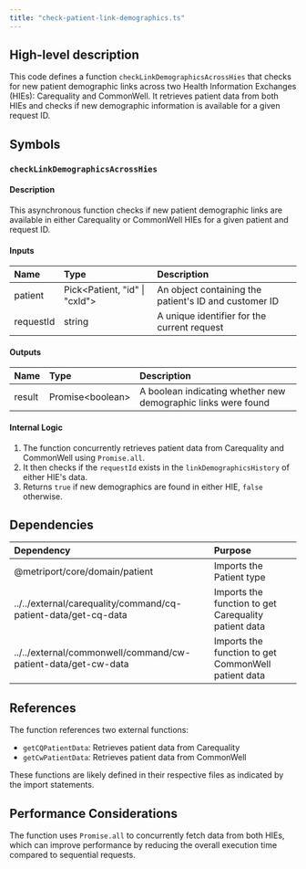 ```yaml
---
title: "check-patient-link-demographics.ts"
---
```


## High-level description
This code defines a function `checkLinkDemographicsAcrossHies` that checks for new patient demographic links across two Health Information Exchanges (HIEs): Carequality and CommonWell. It retrieves patient data from both HIEs and checks if new demographic information is available for a given request ID.

## Symbols

### `checkLinkDemographicsAcrossHies`
#### Description
This asynchronous function checks if new patient demographic links are available in either Carequality or CommonWell HIEs for a given patient and request ID.

#### Inputs
| Name | Type | Description |
|:-----|:-----|:------------|
| patient | Pick&lt;Patient, "id" \| "cxId"&gt; | An object containing the patient's ID and customer ID |
| requestId | string | A unique identifier for the current request |

#### Outputs
| Name | Type | Description |
|:-----|:-----|:------------|
| result | Promise&lt;boolean&gt; | A boolean indicating whether new demographic links were found |

#### Internal Logic
1. The function concurrently retrieves patient data from Carequality and CommonWell using `Promise.all`.
2. It then checks if the `requestId` exists in the `linkDemographicsHistory` of either HIE's data.
3. Returns `true` if new demographics are found in either HIE, `false` otherwise.

## Dependencies
| Dependency | Purpose |
|:-----------|:--------|
| @metriport/core/domain/patient | Imports the Patient type |
| ../../external/carequality/command/cq-patient-data/get-cq-data | Imports the function to get Carequality patient data |
| ../../external/commonwell/command/cw-patient-data/get-cw-data | Imports the function to get CommonWell patient data |

## References
The function references two external functions:
- `getCQPatientData`: Retrieves patient data from Carequality
- `getCwPatientData`: Retrieves patient data from CommonWell

These functions are likely defined in their respective files as indicated by the import statements.

## Performance Considerations
The function uses `Promise.all` to concurrently fetch data from both HIEs, which can improve performance by reducing the overall execution time compared to sequential requests.